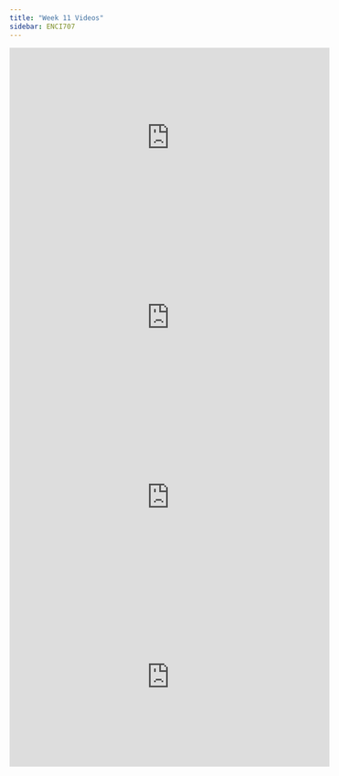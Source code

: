 ```yaml
---
title: "Week 11 Videos"
sidebar: ENCI707
---
```


<iframe width="560" height="315" src="https://www.youtube.com/embed/mt3O4eG-mq0?si=jU_7ChzhFFY0o1DP" title="YouTube video player" frameborder="0" allow="accelerometer; autoplay; clipboard-write; encrypted-media; gyroscope; picture-in-picture; web-share" referrerpolicy="strict-origin-when-cross-origin" allowfullscreen></iframe>

<iframe width="560" height="315" src="https://www.youtube.com/embed/FscMSCJrzPg?si=foIA2VV3FNqQacSa" title="YouTube video player" frameborder="0" allow="accelerometer; autoplay; clipboard-write; encrypted-media; gyroscope; picture-in-picture; web-share" referrerpolicy="strict-origin-when-cross-origin" allowfullscreen></iframe>

<iframe width="560" height="315" src="https://www.youtube.com/embed/ZCu7wvDkASs?si=kHeyJCuXLeHCpQGh" title="YouTube video player" frameborder="0" allow="accelerometer; autoplay; clipboard-write; encrypted-media; gyroscope; picture-in-picture; web-share" referrerpolicy="strict-origin-when-cross-origin" allowfullscreen></iframe>

<iframe width="560" height="315" src="https://www.youtube.com/embed/LDa6lndO5G4?si=i2nuSjDY3n8aE-zh" title="YouTube video player" frameborder="0" allow="accelerometer; autoplay; clipboard-write; encrypted-media; gyroscope; picture-in-picture; web-share" referrerpolicy="strict-origin-when-cross-origin" allowfullscreen></iframe>